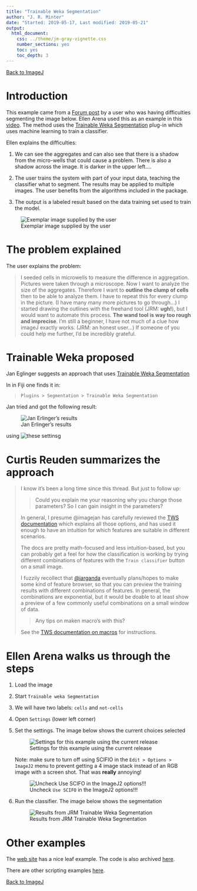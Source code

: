 ```yaml
---
title: "Trainable Weka Segmentation"
author: "J. R. Minter"
date: "Started: 2019-05-17, Last modified: 2019-05-21"
output:
  html_document:
    css: ../theme/jm-gray-vignette.css
    number_sections: yes
    toc: yes
    toc_depth: 3
---
```


[Back to ImageJ](ImageJ.html)


# Introduction

This example came from a
[Forum post](https://forum.image.sc/t/analysis-of-aggregates/303)
by a user who was having difficulties segmenting the image below.
Ellen Arena used this as an example in this 
[video](https://vimeo.com/218520761#t=1h11m44s). The method uses the
[Trainable Weka Segmentation](https://academic.oup.com/bioinformatics/article/33/15/2424/3092362)
plug-in which uses machine learning to train a classifier.

Ellen explains the difficulties:

1. We can see the aggregates and can also see that there is a shadow from the
micro-wells that could cause a problem. There is also a shadow across the image.
It is darker in the upper left.... 

2. The user trains the system with part of your input data, teaching the
classifier  what to segment. The results may be applied to multiple images.
The user benefits from the algorithms included in the package.

3. The output is a labeled result based on the data training set used to train
the model.

![Exemplar image supplied by the user](jpg/aggregates_w_TWS.jpg)

# The problem explained

The user explains the problem:

> I seeded cells in microwells to measure the difference in aggregation.
> Pictures were taken through a microscope. Now I want to analyze the size of
> the aggregates. Therefore I want to **outline the clump of cells** then to be
> able to analyze them. I have to repeat this for every clump in the picture.
> (I have many many more pictures to go through...) I started drawing the
> outlines with the freehand tool (JRM: **ugh!**), but I would want to automate
> this process. **The wand tool is way too rough and imprecise**.
> I’m still a beginner, I have not much of a clue how imageJ exactly works.
> (JRM: an honest user...) If someone of you could help me further, I’d be
> incredibly grateful.

# Trainable Weka proposed

Jan Eglinger suggests an approach that uses
[Trainable Weka Segmentation](https://imagej.net/Trainable_Weka_Segmentation)

In in Fiji one finds it in:

> ```
> Plugins > Segmentation > Trainable Weka Segmentation
> ```

Jan tried and got the following result:

![Jan Erlinger's results](png/jan_tws_results.png)

using
![these settinsg](png/jan_tws_settings.png)

# Curtis Reuden summarizes the approach

> I know it’s been a long time since this thread. But just to follow up:
> 
> > Could you explain me your reasoning why you change those parameters? So I
> > can gain insight in the parameters?
> 
> In general, I presume @imagejan has carefully reviewed the
> [TWS documentation](http://imagej.net/Trainable_Weka_Segmentation) which 
> explains all those options, and has used it enough to have an intuition for
> which features are suitable in different scenarios.
> 
> The docs are pretty math-focused and less intuition-based, but you can
> probably get a feel for how the classification is working by trying different
> combinations of features with the `Train classifier` button on a small image.
>
> I fuzzily recollect that [@iarganda](https://forum.image.sc/u/iarganda)
> eventually plans/hopes to make some kind of feature browser, so that you
> can preview the training results with different combinations of features.
> In general, the combinations are exponential, but it would be doable to at
> least show a preview of a few commonly useful combinations on a small
> window of data.
> 
> > Any tips on maken macro’s with this?
>
> See the
> [TWS documentation on macros](http://imagej.net/Trainable_Weka_Segmentation#Macro_language_compatibility)
> for instructions.

# Ellen Arena walks us through the steps

1. Load the image

2. Start `Trainable weka Segmentation`

3. We will have two labels: `cells` and `not-cells`

4. Open `Settings` (lower left corner)

5. Set the settings. The image below shows the current choices selected

    ![Settings for this example using the current release](png/jrm_tw_settings.png)
    
    Note: make sure to turn off using SCIFIO in the `Edit > Options > ImageJ2`
    menu to prevent getting a 4 image stack instead  of an RGB image with a
    screen shot. That was **really** annoying!
    
    ![Uncheck `Use SCIFO` in the ImageJ2 options!!!](png/scifio-settings.png)
    
6. Run the classifier. The image below shows the segmentation

    ![Results from JRM Trainable Weka Segmentation](png/jrm_results.png)

# Other examples

The [web site](https://imagej.net/Trainable_Weka_Segmentation) has a nice
leaf example. The code is also archived [here](ijm/tws_leaf_example.ijm).

There are other scripting examples [here](https://imagej.net/Scripting_the_Trainable_Weka_Segmentation).


[Back to ImageJ](ImageJ.html)
